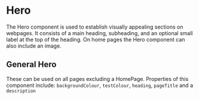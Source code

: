 
<Meta of={HeroStories} />

# Hero

The Hero component is used to establish visually appealing sections on webpages. It consists of a main heading, subheading, and an optional small label at the top of the heading. On home pages the Hero component can also include an image.

## General Hero

These can be used on all pages excluding a HomePage. Properties of this component include: `backgroundColour`, `testColour`, `heading`, `pageTitle` and a `description`

<Canvas>
  <Story of={HeroStories.Default} />
</Canvas>

